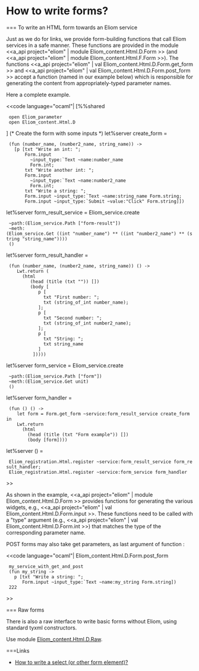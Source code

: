 =How to write forms?=

=== To write an HTML form towards an Eliom service

Just as we do for links, we provide form-building functions that call
Eliom services in a safe manner. These functions are provided in the
module
<<a_api project="eliom" | module Eliom_content.Html.D.Form >> (and
<<a_api project="eliom" | module Eliom_content.Html.F.Form >>).
The functions
<<a_api project="eliom" | val Eliom_content.Html.D.Form.get_form >> and
<<a_api project="eliom" | val Eliom_content.Html.D.Form.post_form >>
accept a function (named {{{create_form}}} in our example below)
which is responsible for generating the content from
appropriately-typed parameter names.

Here a complete example.

<<code language="ocaml"|
[%%shared
  open Eliom_parameter
  open Eliom_content.Html.D
]
(* Create the form with some inputs *)
let%server create_form =
  (fun (number_name, (number2_name, string_name)) ->
    [p [txt "Write an int: ";
        Form.input
          ~input_type:`Text ~name:number_name
          Form.int;
        txt "Write another int: ";
        Form.input
          ~input_type:`Text ~name:number2_name
          Form.int;
        txt "Write a string: ";
        Form.input ~input_type:`Text ~name:string_name Form.string;
        Form.input ~input_type:`Submit ~value:"Click" Form.string]])

let%server form_result_service = Eliom_service.create
  ~path:(Eliom_service.Path ["form-result"])
  ~meth:(Eliom_service.Get ((int "number_name") ** ((int "number2_name") ** (string "string_name"))))
  ()

let%server form_result_handler =
  (fun (number_name, (number2_name, string_name)) () ->
     Lwt.return (
       (html
          (head (title (txt "")) [])
          (body [
             p [
               txt "First number: ";
               txt (string_of_int number_name);
             ];
             p [
               txt "Second number: ";
               txt (string_of_int number2_name);
             ];
             p [
               txt "String: ";
               txt string_name
             ]
           ]))))

let%server form_service = Eliom_service.create
  ~path:(Eliom_service.Path ["form"])
  ~meth:(Eliom_service.Get unit)
  ()

let%server form_handler =
  (fun () () ->
     let form = Form.get_form ~service:form_result_service create_form in
     Lwt.return
       (html
         (head (title (txt "Form example")) [])
         (body [form])))

let%server () =
  Eliom_registration.Html.register ~service:form_result_service form_result_handler;
  Eliom_registration.Html.register ~service:form_service form_handler
>>

As shown in the example,
<<a_api project="eliom" | module Eliom_content.Html.D.Form >>
provides functions for generating the various widgets, e.g.,
<<a_api project="eliom" | val Eliom_content.Html.D.Form.input >>.
These functions need to be called with a "type" argument (e.g.,
<<a_api project="eliom" | val Eliom_content.Html.D.Form.int >>)
that matches the type of the corresponding parameter name.

POST forms may also take get parameters, as last argument of function
{{{post_form}}}:

<<code language="ocaml"|
Eliom_content.Html.D.Form.post_form
  my_service_with_get_and_post
  (fun my_string ->
    p [txt "Write a string: ";
       Form.input ~input_type:`Text ~name:my_string Form.string])
  222
>>

=== Raw forms

There is also a raw interface to write basic forms without Eliom,
using standard tyxml constructors.

Use module [[wiki("eliom"):api/server/Eliom_content.Html.D.Raw|Eliom_content.Html.D.Raw]].

===Links
* [[wiki:manual/how-to-add-a-select-or-other-form-element|How to write a select (or other form element)?]]
